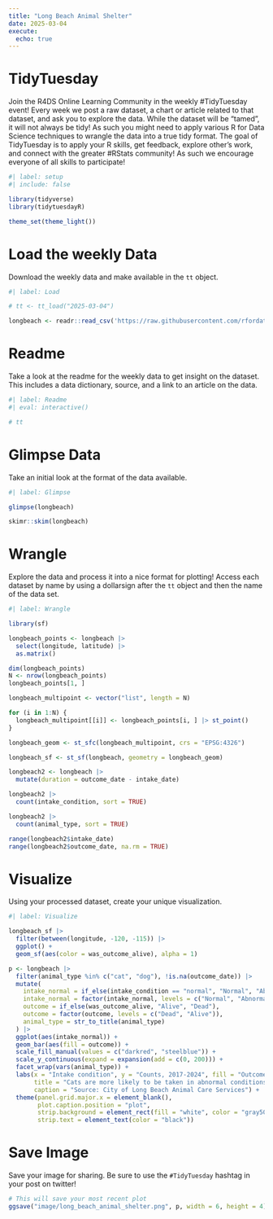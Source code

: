 ```yaml
---
title: "Long Beach Animal Shelter"
date: 2025-03-04
execute: 
  echo: true
---
```


# TidyTuesday

Join the R4DS Online Learning Community in the weekly #TidyTuesday event!
Every week we post a raw dataset, a chart or article related to that dataset, and ask you to explore the data.
While the dataset will be “tamed”, it will not always be tidy! As such you might need to apply various R for Data Science techniques to wrangle the data into a true tidy format.
The goal of TidyTuesday is to apply your R skills, get feedback, explore other’s work, and connect with the greater #RStats community!
As such we encourage everyone of all skills to participate!

```r
#| label: setup
#| include: false

library(tidyverse)
library(tidytuesdayR)

theme_set(theme_light())
```

# Load the weekly Data

Download the weekly data and make available in the `tt` object.

```r
#| label: Load

# tt <- tt_load("2025-03-04")

longbeach <- readr::read_csv('https://raw.githubusercontent.com/rfordatascience/tidytuesday/main/data/2025/2025-03-04/longbeach.csv')
```

# Readme

Take a look at the readme for the weekly data to get insight on the dataset.
This includes a data dictionary, source, and a link to an article on the data.

```r
#| label: Readme
#| eval: interactive()

# tt

```

# Glimpse Data

Take an initial look at the format of the data available.

```r
#| label: Glimpse

glimpse(longbeach)

skimr::skim(longbeach)
```

# Wrangle

Explore the data and process it into a nice format for plotting! Access each dataset by name by using a dollarsign after the `tt` object and then the name of the data set.

```r
#| label: Wrangle

library(sf)

longbeach_points <- longbeach |> 
  select(longitude, latitude) |> 
  as.matrix()

dim(longbeach_points)
N <- nrow(longbeach_points)
longbeach_points[1, ]

longbeach_multipoint <- vector("list", length = N)

for (i in 1:N) {
  longbeach_multipoint[[i]] <- longbeach_points[i, ] |> st_point()
} 

longbeach_geom <- st_sfc(longbeach_multipoint, crs = "EPSG:4326")

longbeach_sf <- st_sf(longbeach, geometry = longbeach_geom)
```

```r
longbeach2 <- longbeach |> 
  mutate(duration = outcome_date - intake_date)
```

```r
longbeach2 |> 
  count(intake_condition, sort = TRUE)

longbeach2 |> 
  count(animal_type, sort = TRUE)
```

```r
range(longbeach2$intake_date)
range(longbeach2$outcome_date, na.rm = TRUE)
```

# Visualize

Using your processed dataset, create your unique visualization.

```r
#| label: Visualize

longbeach_sf |> 
  filter(between(longitude, -120, -115)) |> 
  ggplot() +
  geom_sf(aes(color = was_outcome_alive), alpha = 1) 
```

```r
p <- longbeach |> 
  filter(animal_type %in% c("cat", "dog"), !is.na(outcome_date)) |> 
  mutate(
    intake_normal = if_else(intake_condition == "normal", "Normal", "Abnormal"),
    intake_normal = factor(intake_normal, levels = c("Normal", "Abnormal")),
    outcome = if_else(was_outcome_alive, "Alive", "Dead"),
    outcome = factor(outcome, levels = c("Dead", "Alive")),
    animal_type = str_to_title(animal_type)
  ) |> 
  ggplot(aes(intake_normal)) +
  geom_bar(aes(fill = outcome)) +
  scale_fill_manual(values = c("darkred", "steelblue")) +
  scale_y_continuous(expand = expansion(add = c(0, 200))) +
  facet_wrap(vars(animal_type)) +
  labs(x = "Intake condition", y = "Counts, 2017-2024", fill = "Outcome",
       title = "Cats are more likely to be taken in abnormal conditions\nto Animal Care Services, and die than dogs",
       caption = "Source: City of Long Beach Animal Care Services") +
  theme(panel.grid.major.x = element_blank(),
        plot.caption.position = "plot",
        strip.background = element_rect(fill = "white", color = "gray50"),
        strip.text = element_text(color = "black"))
```

# Save Image

Save your image for sharing. Be sure to use the `#TidyTuesday` hashtag in your post on twitter! 

```r

# This will save your most recent plot
ggsave("image/long_beach_animal_shelter.png", p, width = 6, height = 4)
```
